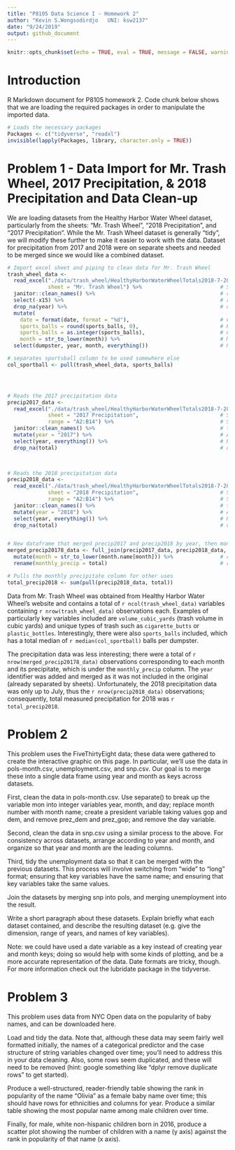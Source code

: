 ```yaml
---
title: "P8105 Data Science I - Homework 2"
author: "Kevin S.Wongsodirdjo   UNI: ksw2137"
date: "9/24/2019"
output: github_document
---
```


```r
knitr::opts_chunk$set(echo = TRUE, eval = TRUE, message = FALSE, warning = FALSE)
```

# Introduction
R Markdown document for P8105 homework 2. Code chunk below shows that we are loading the required packages in order to manipulate the imported data.

```r

# Loads the necessary packages
Packages <- c("tidyverse", "readxl")
invisible(lapply(Packages, library, character.only = TRUE))

```


# Problem 1 - Data Import for Mr. Trash Wheel, 2017 Precipitation, & 2018 Precipitation and Data Clean-up
We are loading datasets from the Healthy Harbor Water Wheel dataset, particularly from the sheets: "Mr. Trash Wheel", "2018 Precipitation", and "2017 Precipitation". While the Mr. Trash Wheel dataset is generally "tidy", we will modify these further to make it easier to work with the data. Dataset for precipitation from 2017 and 2018 were on separate sheets and needed to be merged since we would like a combined dataset. 

```r

# Import excel sheet and piping to clean data for Mr. Trash Wheel
trash_wheel_data <- 
  read_excel("./data/trash_wheel/HealthyHarborWaterWheelTotals2018-7-28.xlsx",
             sheet = "Mr. Trash Wheel") %>%                         # Specifies which sheet to read
  janitor::clean_names() %>%                                        # renames column titles as x_y and lowercases
  select(-x15) %>%                                                  # removes the "x15"(comments)
  drop_na(year) %>%                                                 # drops any rows containing NA in "year" column
  mutate(
    date = format(date, format = "%d"),                             # Changes the date format from %y%m%d to %d
    sports_balls = round(sports_balls, 0),                          # Rounds the numbers in sports_balls to integers
    sports_balls = as.integer(sports_balls),                        # Converts type from double to integers
    month = str_to_lower(month)) %>%                                # Makes months to have lowercases
  select(dumpster, year, month, everything())                       # Re-arranges the column to be "tidier"

# separates sportsball column to be used somewhere else
col_sportball <- pull(trash_wheel_data, sports_balls)




# Reads the 2017 precipitation data
precip2017_data <- 
  read_excel("./data/trash_wheel/HealthyHarborWaterWheelTotals2018-7-28.xlsx", 
             sheet = "2017 Precipitation",                          # Specifies the sheet
             range = "A2:B14") %>%                                  # Specifies range of cells to be read
  janitor::clean_names() %>%                                        # turns column names to lowercases
  mutate(year = "2017") %>%                                         # Adds year column
  select(year, everything()) %>%                                    # Re-arrange so year is 1st column
  drop_na(total)                                                    # drops any blank cells in "total" column
  


# Reads the 2018 precipitation data    
precip2018_data <- 
  read_excel("./data/trash_wheel/HealthyHarborWaterWheelTotals2018-7-28.xlsx", 
             sheet = "2018 Precipitation",                          # Specifies the sheet
             range = "A2:B14") %>%                                  # Specifies range of cells to be read
  janitor::clean_names() %>%                                        # turns column names to lowercases
  mutate(year = "2018") %>%                                         # Adds year column
  select(year, everything()) %>%                                    # Re-arrange so year is 1st column 
  drop_na(total)                                                    # drops any blank cells in "total" column


# New dataframe that merged precip2017 and precip2018 by year, then month, then "total". 
merged_precip20178_data <- full_join(precip2017_data, precip2018_data, by = c("year", "month", "total")) %>% 
  mutate(month = str_to_lower(month.name[month])) %>%               # changes month from "1" to "january" and so on
  rename(monthly_precip = total)                                    # renames the total column to monthly_precip

# Pulls the monthly precipitate column for other uses
total_precip2018 <- sum(pull(precip2018_data, total))

```

Data from Mr. Trash Wheel was obtained from Healthy Harbor Water Wheel's website and contains a total of `r ncol(trash_wheel_data)` variables containing `r nrow(trash_wheel_data)` observations each. Examples of particularly key variables included are `volume_cubic_yards` (trash volume in cubic yards) and unique types of trash such as `cigarette_butts` or `plastic_bottles`. Interestingly, there were also `sports_balls` included, which has a total median of `r median(col_sportball)` balls per dumpster. 

The precipitation data was less interesting; there were a total of `r nrow(merged_precip20178_data)` observations corresponding to each month and its precipitate, which is under the `monthly_precip` column. The `year` identifier was added and merged as it was not included in the original (already separated by sheets). Unfortunately, the 2018 precipitation data was only up to July, thus the `r nrow(precip2018_data)` observations; consequently, total measured precipitation for 2018 was `r total_precip2018`.

# Problem 2

This problem uses the FiveThirtyEight data; these data were gathered to create the interactive graphic on this page. In particular, we’ll use the data in pols-month.csv, unemployment.csv, and snp.csv. Our goal is to merge these into a single data frame using year and month as keys across datasets.

First, clean the data in pols-month.csv. Use separate() to break up the variable mon into integer variables year, month, and day; replace month number with month name; create a president variable taking values gop and dem, and remove  prez_dem and prez_gop; and remove the day variable.

Second, clean the data in snp.csv using a similar process to the above. For consistency across datasets, arrange according to year and month, and organize so that year and month are the leading columns.

Third, tidy the unemployment data so that it can be merged with the previous datasets. This process will involve switching from “wide” to “long” format; ensuring that key variables have the same name; and ensuring that key variables take the same values.

Join the datasets by merging snp into pols, and merging unemployment into the result.

Write a short paragraph about these datasets. Explain briefly what each dataset contained, and describe the resulting dataset (e.g. give the dimension, range of years, and names of key variables).

Note: we could have used a date variable as a key instead of creating year and month keys; doing so would help with some kinds of plotting, and be a more accurate representation of the data. Date formats are tricky, though. For more information check out the lubridate package in the tidyverse.

# Problem 3

This problem uses data from NYC Open data on the popularity of baby names, and can be downloaded here.

Load and tidy the data. Note that, although these data may seem fairly well formatted initially, the names of a categorical predictor and the case structure of string variables changed over time; you’ll need to address this in your data cleaning. Also, some rows seem duplicated, and these will need to be removed (hint: google something like “dplyr remove duplicate rows” to get started).

Produce a well-structured, reader-friendly table showing the rank in popularity of the name “Olivia” as a female baby name over time; this should have rows for ethnicities and columns for year. Produce a similar table showing the most popular name among male children over time.

Finally, for male, white non-hispanic children born in 2016, produce a scatter plot showing the number of children with a name (y axis) against the rank in popularity of that name (x axis).

